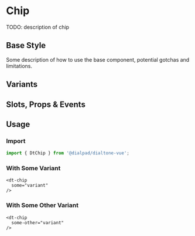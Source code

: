 
# Chip

<Subtitle>
  TODO: description of chip
</Subtitle>

## Base Style

Some description of how to use the base component, potential gotchas and limitations.

<Canvas>
  <Story id="components-chip--default" />
</Canvas>

## Variants

## Slots, Props & Events

<ArgsTable story={PRIMARY_STORY} />

## Usage

### Import

```jsx
import { DtChip } from '@dialpad/dialtone-vue';
```

### With Some Variant

```vue
<dt-chip
  some="variant"
/>
```

### With Some Other Variant

```vue
<dt-chip
  some-other="variant"
/>
```
